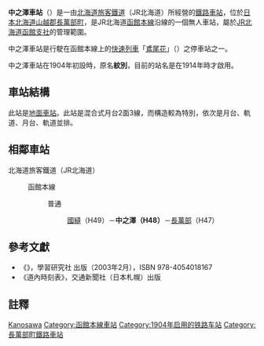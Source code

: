 {{noteTA
|T=zh-tw:中之澤車站;zh-hk:中之澤站;zh-cn:中之泽站;
|1=zh-tw:中之澤車站;zh-hk:中之澤站;zh-cn:中之泽站;
}}
{{日本車站資訊
|公司色 = #2cb431
|文字色 = 
|站名 = 中之澤車站
|圖片 =JR Nakanosawa sta 001.jpg
|pxl = 
|圖片說明 =中之澤車站由[[守車|守車]]改裝而成的候車室
|日文原名 =中ノ沢
|平假名 =なかのさわ 
 |羅馬拼音 =Nakanosawa
|副站名 = 
|所屬公司 = [[北海道旅客鐵道|北海道旅客鐵道]]（JR北海道）
|電報略號 =ナワ
|車站編號 ={{車站編號c|#0072bc|H48}}
|所在地 = [[北海道|北海道]][[山越郡|山越郡]][[長萬部町|長萬部町]]字中之澤
|車站構造 = [[地面車站|地面車站]]
|月台配置 =2面3線
|所屬路線 = {{color|#0072bc|■}}[[函館本線|函館本線]]
|前一站 =H49 [[國縫車站|國縫]]
|前一站距離 =4.9
|後一站距離=4.6
|後一站 =[[長萬部車站|長萬部]] H47
|距離 =107.7
|起點站 = [[函館車站|函館]]
|啟用年月日 = 1904年（[[明治|明治]]37年）10月15日
|廢站年月日 = 
|乘客人數= 2
|上下車人次 =
|統計年度 =2013年
|轉車 =
|備註 =無人車站
}}
'''中之澤車站'''（{{jpn|j=中ノ沢駅|hg=なかのさわえき|rm=Nakanosawa eki|f=y}}）是一由[[北海道旅客鐵道|北海道旅客鐵道]]（JR北海道）所經營的[[鐵路車站|鐵路車站]]，位於[[日本|日本]][[北海道|北海道]][[山越郡|山越郡]][[長萬部町|長萬部町]]，是JR北海道[[函館本線|函館本線]]沿線的一個無人車站，屬於[[北海道旅客鐵道函館支社|JR北海道函館支社]]的管理範圍。

中之澤車站是行駛在函館本線上的[[快速列車|快速列車]]「[[鳶尾花號列車_(日本)|鳶尾花]]」（{{lang|ja|アイリス}}）之停車站之一。

中之澤車站在1904年初設時，原名'''紋別'''，目前的站名是在1914年時才啟用。
== 車站結構 ==
此站是[[地面車站|地面車站]]。此站是混合式月台2面3線，而構造較為特別，依次是月台、軌道、月台、軌道並排。
==相鄰車站==
; 北海道旅客鐵道（JR北海道）
: {{color|#0072bc|■}}函館本線
:: 普通
::: [[國縫站|國縫]]（H49）－'''中之澤（H48）'''－[[長萬部站|長萬部]]（H47）

==參考文獻==
* 《{{lang|ja|JR全線・全駅舎 東日本編}}》，學習研究社 出版（2003年2月），ISBN 978-4054018167
* 《道內時刻表》，交通新聞社（日本札幌）出版

==註釋==
<references/>

{{函館本線1}}
{{瀨棚線}}
{{japan-rail-stub}}

{{DEFAULTSORT:Nakanosawa}}
[[Category:日本鐵路車站_Na|Kanosawa]]
[[Category:函館本線車站|Category:函館本線車站]]
[[Category:1904年启用的铁路车站|Category:1904年启用的铁路车站]]
[[Category:長萬部町鐵路車站|Category:長萬部町鐵路車站]]